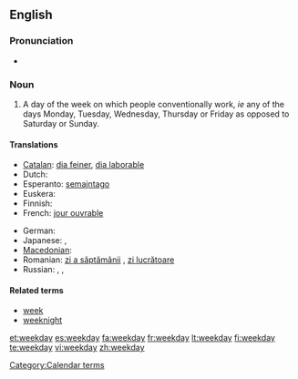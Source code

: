 ==English==

===Pronunciation===
* {{audio|en-us-weekday.ogg|Audio (US)}}

===Noun===
{{en-noun}}

# A day of the week on which people conventionally work, ''ie'' any of the days Monday, Tuesday, Wednesday, Thursday or Friday as opposed to Saturday or Sunday.

====Translations====
{{trans-top|weekday}}
* [[Catalan]]: [[dia feiner]], [[dia laborable]]
* Dutch: {{t+|nl|weekdag|m}}
* Esperanto: [[semajntago]]
* Euskera: {{t|eu|astegun|xs=Basque}}
* Finnish: {{t-|fi|arkipäivä}}
* French: [[jour ouvrable]] {{m}}
{{trans-mid}}
* German: {{t+|de|Wochentag|m}}
* Japanese: {{t-|ja|平日|tr=heijitsu}},  {{t|ja|ウィークデー|tr=wīkudē}}
* [[Macedonian]]: {{t|mk|делник|m|tr=délnik}}
* Romanian: [[zi a săptămânii]] {{f}}, [[zi lucrătoare]] {{f}}
* Russian: {{t|ru|рабочий день|m}},  {{t|ru|будний день|m}},  {{t|ru|будни|p}}
{{trans-bottom}}

====Related terms====
* [[week]]
* [[weeknight]]

[[Category:Calendar terms]]

[[et:weekday]]
[[es:weekday]]
[[fa:weekday]]
[[fr:weekday]]
[[lt:weekday]]
[[fi:weekday]]
[[te:weekday]]
[[vi:weekday]]
[[zh:weekday]]
